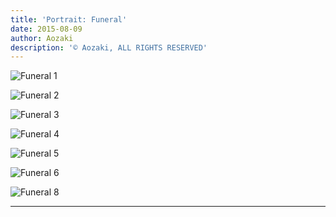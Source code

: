 ```yaml
---
title: 'Portrait: Funeral'
date: 2015-08-09
author: Aozaki
description: '© Aozaki, ALL RIGHTS RESERVED'
---
```



![Funeral 1](#portfolio/20150809_funeral/0001.jpg)

![Funeral 2](#portfolio/20150809_funeral/0002.jpg)

![Funeral 3](#portfolio/20150809_funeral/0003.jpg)

![Funeral 4](#portfolio/20150809_funeral/0004.jpg)

![Funeral 5](#portfolio/20150809_funeral/0005.jpg)

![Funeral 6](#portfolio/20150809_funeral/0006.jpg)

![Funeral 8](#portfolio/20150809_funeral/0008.jpg)

<Repost Date="2015" />

---

<BackPhoto Name="funeral" />
